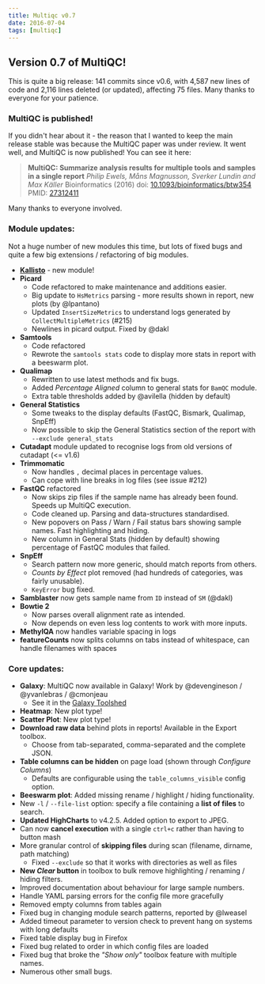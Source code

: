 ```yaml
---
title: Multiqc v0.7
date: 2016-07-04
tags: [multiqc]
---
```


## Version 0.7 of MultiQC!

This is quite a big release: 141 commits since v0.6, with 4,587 new lines of code and 2,116 lines deleted (or updated), affecting 75 files. Many thanks to everyone for your patience.

### MultiQC is published!

If you didn't hear about it - the reason that I wanted to keep the main release stable was because the MultiQC paper was under review. It went well, and MultiQC is now published! You can see it here:

> **MultiQC: Summarize analysis results for multiple tools and samples in a single report**
> _Philip Ewels, Måns Magnusson, Sverker Lundin and Max Käller_
> Bioinformatics (2016)
> doi: [10.1093/bioinformatics/btw354](http://dx.doi.org/10.1093/bioinformatics/btw354)
> PMID: [27312411](http://www.ncbi.nlm.nih.gov/pubmed/27312411)

Many thanks to everyone involved.

### Module updates:

Not a huge number of new modules this time, but lots of fixed bugs and quite a few big extensions / refactoring of big modules.
- [**Kallisto**](https://pachterlab.github.io/kallisto/) - new module!
- **Picard**
  - Code refactored to make maintenance and additions easier.
  - Big update to `HsMetrics` parsing - more results shown in report, new plots (by @lpantano)
  - Updated `InsertSizeMetrics` to understand logs generated by `CollectMultipleMetrics` (#215)
  - Newlines in picard output. Fixed by @dakl
- **Samtools**
  - Code refactored
  - Rewrote the `samtools stats` code to display more stats in report with a beeswarm plot.
- **Qualimap**
  - Rewritten to use latest methods and fix bugs.
  - Added _Percentage Aligned_ column to general stats for `BamQC` module.
  - Extra table thresholds added by @avilella (hidden by default)
- **General Statistics**
  - Some tweaks to the display defaults (FastQC, Bismark, Qualimap, SnpEff)
  - Now possible to skip the General Statistics section of the report with `--exclude general_stats`
- **Cutadapt** module updated to recognise logs from old versions of cutadapt (<= v1.6)
- **Trimmomatic**
  - Now handles `,` decimal places in percentage values.
  - Can cope with line breaks in log files (see issue #212)
- **FastQC** refactored
  - Now skips zip files if the sample name has already been found. Speeds up MultiQC execution.
  - Code cleaned up. Parsing and data-structures standardised.
  - New popovers on Pass / Warn / Fail status bars showing sample names. Fast highlighting and hiding.
  - New column in General Stats (hidden by default) showing percentage of FastQC modules that failed.
- **SnpEff**
  - Search pattern now more generic, should match reports from others.
  - _Counts by Effect_ plot removed (had hundreds of categories, was fairly unusable).
  - `KeyError` bug fixed.
- **Samblaster** now gets sample name from `ID` instead of `SM` (@dakl)
- **Bowtie 2**
  - Now parses overall alignment rate as intended.
  - Now depends on even less log contents to work with more inputs.
- **MethylQA** now handles variable spacing in logs
- **featureCounts** now splits columns on tabs instead of whitespace, can handle filenames with spaces

### Core updates:
- **Galaxy**: MultiQC now available in Galaxy! Work by @devengineson / @yvanlebras / @cmonjeau
  - See it in the [Galaxy Toolshed](https://toolshed.g2.bx.psu.edu/view/engineson/multiqc/)
- **Heatmap**: New plot type!
- **Scatter Plot**: New plot type!
- **Download raw data** behind plots in reports! Available in the Export toolbox.
  - Choose from tab-separated, comma-separated and the complete JSON.
- **Table columns can be hidden** on page load (shown through _Configure Columns_)
  - Defaults are configurable using the `table_columns_visible` config option.
- **Beeswarm plot**: Added missing rename / highlight / hiding functionality.
- New `-l` / `--file-list` option: specify a file containing a **list of files** to search.
- **Updated HighCharts** to v4.2.5. Added option to export to JPEG.
- Can now **cancel execution** with a single `ctrl+c` rather than having to button mash
- More granular control of **skipping files** during scan (filename, dirname, path matching)
  - Fixed `--exclude` so that it works with directories as well as files
- **New _Clear_ button** in toolbox to bulk remove highlighting / renaming / hiding filters.
- Improved documentation about behaviour for large sample numbers.
- Handle YAML parsing errors for the config file more gracefully
- Removed empty columns from tables again
- Fixed bug in changing module search patterns, reported by @lweasel
- Added timeout parameter to version check to prevent hang on systems with long defaults
- Fixed table display bug in Firefox
- Fixed bug related to order in which config files are loaded
- Fixed bug that broke the _"Show only"_ toolbox feature with multiple names.
- Numerous other small bugs.
